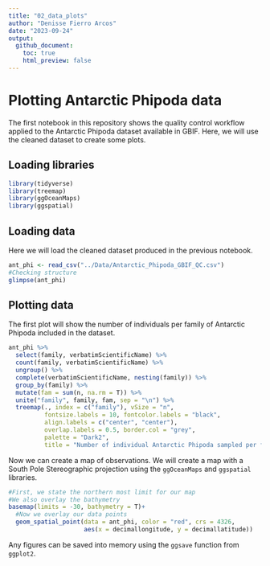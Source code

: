 ---
title: "02_data_plots"
author: "Denisse Fierro Arcos"
date: "2023-09-24"
output:
  github_document:
    toc: true
    html_preview: false
---

# Plotting Antarctic Phipoda data

The first notebook in this repository shows the quality control workflow applied to the Antarctic Phipoda dataset available in GBIF. Here, we will use the cleaned dataset to create some plots.  
  
## Loading libraries
  
```{r message=F, warning=FALSE}
library(tidyverse)
library(treemap)
library(ggOceanMaps)
library(ggspatial)
```
  
## Loading data
Here we will load the cleaned dataset produced in the previous notebook.  
  
```{r}
ant_phi <- read_csv("../Data/Antarctic_Phipoda_GBIF_QC.csv")
#Checking structure
glimpse(ant_phi)
```
  
## Plotting data
The first plot will show the number of individuals per family of Antarctic Phipoda included in the dataset.  
  
```{r}
ant_phi %>% 
  select(family, verbatimScientificName) %>% 
  count(family, verbatimScientificName) %>% 
  ungroup() %>% 
  complete(verbatimScientificName, nesting(family)) %>% 
  group_by(family) %>%
  mutate(fam = sum(n, na.rm = T)) %>% 
  unite("family", family, fam, sep = "\n") %>% 
  treemap(., index = c("family"), vSize = "n",
          fontsize.labels = 10, fontcolor.labels = "black",
          align.labels = c("center", "center"),
          overlap.labels = 0.5, border.col = "grey", 
          palette = "Dark2", 
          title = "Number of individual Antarctic Phipoda sampled per family in the Southern Ocean")
```
    
Now we can create a map of observations. We will create a map with a South Pole Stereographic projection using the `ggOceanMaps` and `ggspatial` libraries.
  
```{r}
#First, we state the northern most limit for our map
#We also overlay the bathymetry
basemap(limits = -30, bathymetry = T)+
  #Now we overlay our data points
  geom_spatial_point(data = ant_phi, color = "red", crs = 4326,
                     aes(x = decimallongitude, y = decimallatitude))

```
  
Any figures can be saved into memory using the `ggsave` function from `ggplot2`.  





